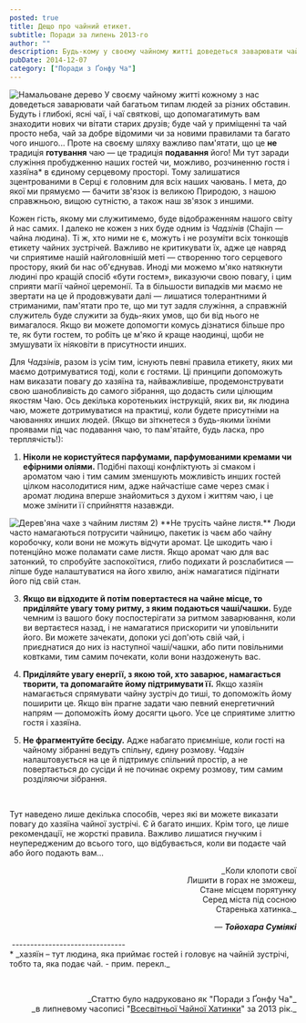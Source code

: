 ```yaml
---
posted: true
title: Дещо про чайний етикет.
subtitle: Поради за липень 2013-го
author: ""
description: Будь-кому у своєму чайному житті доведеться заварювати чай багатьом типам людей за різних обставин. Будуть і глибокі, ясні чаї, і чаї святкові...
pubDate: 2014-12-07
category: ["Поради з Ґонфу Ча"]
---
```


<img src={Image1.src}  class="float-left" alt="Намальоване дерево" /> У своєму чайному житті кожному з нас доведеться заварювати чай багатьом типам людей за різних обставин. Будуть і глибокі, ясні чаї, і чаї святкові, що допомагатимуть вам знаходити нових чи вітати старих друзів; буде чай у приміщенні та чай просто неба, чай за добре відомими чи за новими правилами та багато чого иншого... Проте на своєму шляху важливо пам'ятати, що це **не** традиція **готування** чаю — це традиція **подавання** його! Ми тут заради служіння пробудженню наших гостей чи, можливо, розчиненню гостя і хазяїна* в єдиному серцевому просторі. Тому залишатися зцентрованими в Серці є головним для всіх наших чаювань. І мета, до якої ми прямуємо — бачити зв'язок із великою Природою, з нашою справжньою, вищою сутністю, а також наш зв'язок з иншими.

Кожен гість, якому ми служитимемо, буде відображенням нашого світу й нас самих. І далеко не кожен з них буде одним із _Чадзінів_ (Chajin — чайна людина). Ті ж, хто ними не є, можуть і не розуміти всіх тонкощів етикету чайних зустрічей. Важливо не критикувати їх, адже це навряд чи сприятиме нашій найголовнішій меті — створенню того серцевого простору, який би нас об'єднував. Иноді ми можемо м'яко натякнути людині про кращій спосіб «бути гостем», виказуючи свою повагу, і цим сприяти магії чайної церемонії. Та в більшости випадків ми маємо не звертати на це й продовжувати далі — лишатися толерантними й стриманими, пам'ятати про те, що ми тут задля служіння, а справжній служитель буде служити за будь-яких умов, що би від нього не вимагалося. Якщо ви можете допомогти комусь дізнатися більше про те, як бути гостем, то робіть це м'яко й краще наодинці, щоби не змушувати їх ніяковіти в присутности инших.

Для _Чадзінів_, разом із усім тим, існують певні правила етикету, яких ми маємо дотримуватися тоді, коли є гостями. Ці принципи допоможуть нам виказати повагу до хазяїна та, найважливіше, продемонструвати свою шанобливість до самого зібрання, що додасть сили цілющим якостям Чаю. Ось декілька коротеньких інструкцій, яких ви, як людина чаю, можете дотримуватися на практиці, коли будете присутніми на чаюваннях инших людей. (Якщо ви зіткнетеся з будь-якими їхніми проявами під час подавання чаю, то пам'ятайте, будь ласка, про терплячість!):

1) **Ніколи не користуйтеся парфумами, парфумованими кремами чи ефірними оліями.** Подібні пахощі конфліктують зі смаком і ароматом чаю і тим самим зменшують можливість инших гостей цілком насолодитися ним, адже найчастіше саме через смак і аромат людина вперше знайомиться з духом і життям чаю, і це може змінити її сприйняття назавжди.

<img src={Image2.src}  class="float-right" alt="Дерев'яна чахе з чайним листям" /> 
2) **Не трусіть чайне листя.** Люди часто намагаються потрусити чайницю, пакетик із чаєм або чайну коробочку, коли вони не можуть відчути аромат. Це шкодить чаю і потенційно може поламати саме листя. Якщо аромат чаю для вас затонкий, то спробуйте заспокоїтися, глибо подихати й розслабитися — ліпше буде налаштуватися на його хвилю, аніж намагатися підігнати його під свій стан.

3) **Якщо ви відходите й потім повертаєтеся на чайне місце, то приділяйте увагу тому ритму, з яким подаються чаші/чашки.** Буде чемним із вашого боку поспостерігати за ритмом заварювання, коли ви вертаєтеся назад, і не намагатися прискорити чи уповільнити його. Ви можете зачекати, допоки усі доп'ють свій чай, і приєднатися до них із наступної чаші/чашки, або пити повільними ковтками, тим самим почекати, коли вони наздоженуть вас.

4) **Приділяйте увагу енергії, з якою той, хто заварює, намагається творити, та допомагайте йому підтримувати її.** Якщо хазяїн намагається спрямувати чайну зустріч до тиші, то допоможіть йому поширити це. Якщо він прагне задати чаю певний енергетичний напрям — допоможіть йому досягти цього. Усе це сприятиме злиттю гостя і хазяїна.

5) **Не фрагментуйте бесіду.** Адже набагато приємніше, коли гості на чайному зібранні ведуть спільну, єдину розмову. _Чадзін_ налаштовується на це й підтримує спільний простір, а не повертається до сусіди й не починає окрему розмову, тим самим розділяючи зібрання.

<p>&nbsp;</p>

Тут наведено лише декілька способів, через які ви можете виказати повагу до хазяїна чайної зустрічі. Є й багато инших. Крім того, це лише рекомендації, не жорсткі правила. Важливо лишатися гнучким і неупередженим до всього того, що відбувається, коли ви подаєте чай або його подають вам...


<p style="text-align: right;">_Коли клопоти свої<br />Лишити в горах не зможеш,<br />Стане місцем порятунку<br />Серед міста під сосною<br />Старенька хатинка._</p>

<p style="text-align: right;"><em>—&nbsp;<strong>Тойохара Суміякі</strong></em></p>
<p>&nbsp;-------------------------------<br />* _хазяїн – тут людина, яка приймає гостей і головує на чайній зустрічі, тобто та, яка подає чай. - прим. перекл._</p>

<p>&nbsp;</p>
<p align="right" style="font-size: 0.9rem;">_Статтю було надруковано як "Поради з Ґонфу Ча"_<br />_в липневому часописі "<a href="http://www.globalteahut.org/" target="_blank" rel="noopener">Всесвітньої Чайної Хатинки</a>" за 2013 рік._</p>
